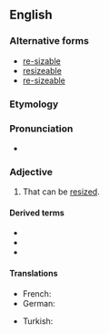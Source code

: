 {{also|re-sizable}}
==English==

===Alternative forms===
* [[re-sizable]] {{qualifier|more formal}}
* [[resizeable]] {{qualifier|UK}}
* [[re-sizeable]] {{qualifier|UK}}

===Etymology===
{{suffix|en|resize|able}}

===Pronunciation===
* {{hyphenation|re|si|za|ble|lang=en}}

===Adjective===
{{en-adj}}

# {{lb|en|computing}} That can be [[resized]].

====Derived terms====
* {{l|en|nonresizable}}
* {{l|en|resizability}}
* {{l|en|unresizable}}

====Translations====
{{trans-top|computing: able to be resized}}
* French: {{t+|fr|redimensionnable|m|f}}
* German: {{t|de|größenveränderbar}}
{{trans-mid}}
* Turkish: {{t|tr|boyutlandırılabilir}}
{{trans-bottom}}